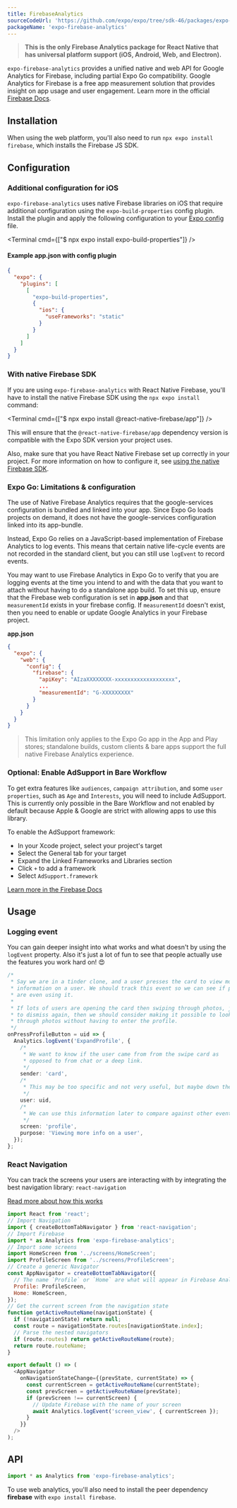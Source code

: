 ```yaml
---
title: FirebaseAnalytics
sourceCodeUrl: 'https://github.com/expo/expo/tree/sdk-46/packages/expo-firebase-analytics'
packageName: 'expo-firebase-analytics'
---
```



> **This is the only Firebase Analytics package for React Native that has universal platform support (iOS, Android, Web, and Electron).**

`expo-firebase-analytics` provides a unified native and web API for Google Analytics for Firebase, including partial Expo Go compatibility. Google Analytics for Firebase is a free app measurement solution that provides insight on app usage and user engagement.
Learn more in the official [Firebase Docs](https://firebase.google.com/docs/analytics/).

<PlatformsSection android emulator ios simulator web />

## Installation

<APIInstallSection />

When using the web platform, you'll also need to run `npx expo install firebase`, which installs the Firebase JS SDK.

## Configuration

### Additional configuration for iOS

`expo-firebase-analytics` uses native Firebase libraries on iOS that require additional configuration using the `expo-build-properties` config plugin. Install the plugin and apply the following configuration to your [Expo config](/workflow/configuration/) file.

<Terminal cmd={["$ npx expo install expo-build-properties"]} />

#### Example app.json with config plugin

```json
{
  "expo": {
    "plugins": [
      [
        "expo-build-properties",
        {
          "ios": {
            "useFrameworks": "static"
          }
        }
      ]
    ]
  }
}
```

### With native Firebase SDK

If you are using `expo-firebase-analytics` with React Native Firebase, you'll have to install the native Firebase SDK using the `npx expo install` command:

<Terminal cmd={["$ npx expo install @react-native-firebase/app"]} />

This will ensure that the `@react-native-firebase/app` dependency version is compatible with the Expo SDK version your project uses.

Also, make sure that you have React Native Firebase set up correctly in your project. For more information on how to configure it, see [using the native Firebase SDK](/guides/setup-native-firebase/#setup).

### Expo Go: Limitations & configuration

The use of Native Firebase Analytics requires that the google-services configuration is bundled and linked into your app. Since Expo Go loads projects on demand, it does not have the google-services configuration linked into its app-bundle.

Instead, Expo Go relies on a JavaScript-based implementation of Firebase Analytics to log events. This means that certain native life-cycle events are not recorded in the standard client, but you can still use `logEvent` to record events.

You may want to use Firebase Analytics in Expo Go to verify that you are logging events at the time you intend to and with the data that you want to attach without having to do a standalone app build. To set this up, ensure that the Firebase web configuration is set in **app.json** and that `measurementId` exists in your firebase config. If `measurementId` doesn't exist, then you need to enable or update Google Analytics in your Firebase project.

**app.json**

```json
{
  "expo": {
    "web": {
      "config": {
        "firebase": {
          "apiKey": "AIzaXXXXXXXX-xxxxxxxxxxxxxxxxxxx",
          ...
          "measurementId": "G-XXXXXXXXX"
        }
      }
    }
  }
}
```

> This limitation only applies to the Expo Go app in the App and Play stores; standalone builds, custom clients & bare apps support the full native Firebase Analytics experience.

### Optional: Enable AdSupport in Bare Workflow

To get extra features like `audiences`, `campaign attribution`, and some `user properties`, such as `Age` and `Interests`, you will need to include AdSupport. This is currently only possible in the Bare Workflow and not enabled by default because Apple & Google are strict with allowing apps to use this library.

To enable the AdSupport framework:

- In your Xcode project, select your project's target
- Select the General tab for your target
- Expand the Linked Frameworks and Libraries section
- Click `+` to add a framework
- Select `AdSupport.framework`

[Learn more in the Firebase Docs](https://firebase.google.com/support/guides/analytics-adsupport)

## Usage

### Logging event

You can gain deeper insight into what works and what doesn't by using the `logEvent` property. Also it's just a lot of fun to see that people actually use the features you work hard on! 😍

```ts
/*
 * Say we are in a tinder clone, and a user presses the card to view more
 * information on a user. We should track this event so we can see if people
 * are even using it.
 *
 * If lots of users are opening the card then swiping through photos, just
 * to dismiss again, then we should consider making it possible to look
 * through photos without having to enter the profile.
 */
onPressProfileButton = uid => {
  Analytics.logEvent('ExpandProfile', {
    /*
     * We want to know if the user came from from the swipe card as
     * opposed to from chat or a deep link.
     */
    sender: 'card',
    /*
     * This may be too specific and not very useful, but maybe down the line * we could investigate why a certain user is more popular than others.
     */
    user: uid,
    /*
     * We can use this information later to compare against other events.
     */
    screen: 'profile',
    purpose: 'Viewing more info on a user',
  });
};
```

### React Navigation

You can track the screens your users are interacting with by integrating the best navigation library: `react-navigation`

[Read more about how this works](https://reactnavigation.org/docs/en/screen-tracking.html)

```js
import React from 'react';
// Import Navigation
import { createBottomTabNavigator } from 'react-navigation';
// Import Firebase
import * as Analytics from 'expo-firebase-analytics';
// Import some screens
import HomeScreen from '../screens/HomeScreen';
import ProfileScreen from '../screens/ProfileScreen';
// Create a generic Navigator
const AppNavigator = createBottomTabNavigator({
  // The name `Profile` or `Home` are what will appear in Firebase Analytics.
  Profile: ProfileScreen,
  Home: HomeScreen,
});
// Get the current screen from the navigation state
function getActiveRouteName(navigationState) {
  if (!navigationState) return null;
  const route = navigationState.routes[navigationState.index];
  // Parse the nested navigators
  if (route.routes) return getActiveRouteName(route);
  return route.routeName;
}

export default () => (
  <AppNavigator
    onNavigationStateChange={(prevState, currentState) => {
      const currentScreen = getActiveRouteName(currentState);
      const prevScreen = getActiveRouteName(prevState);
      if (prevScreen !== currentScreen) {
        // Update Firebase with the name of your screen
        await Analytics.logEvent('screen_view', { currentScreen });
      }
    }}
  />
);
```

## API

```js
import * as Analytics from 'expo-firebase-analytics';
```

To use web analytics, you'll also need to install the peer dependency **firebase** with `expo install firebase`.

<APISection packageName="expo-firebase-analytics" apiName="Analytics" />
